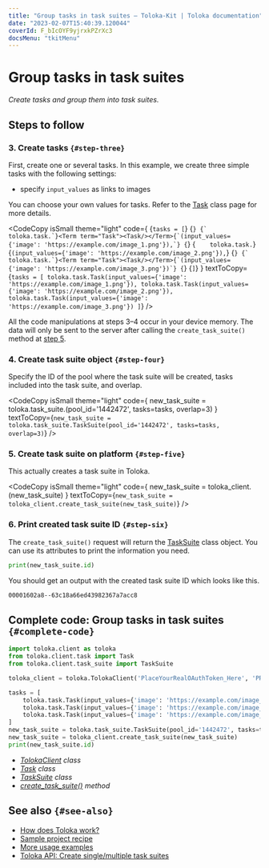 ```yaml
---
title: "Group tasks in task suites — Toloka-Kit | Toloka documentation"
date: "2023-02-07T15:40:39.120044"
coverId: F_bIcOYF9yjrxkPZrXc3
docsMenu: "tkitMenu"
---
```



# Group tasks in task suites

_Create tasks and group them into task suites._

## Steps to follow

<Import/>

<Instantiate/>

### 3. Create tasks `{#step-three}`

First, create one or several tasks. In this example, we create three simple tasks with the following settings:

- specify `input_values` as links to images

You can choose your own values for tasks. Refer to the [Task](/docs/toloka-kit/reference/toloka.client.task.Task) class page for more details.

<CodeCopy
  isSmall
  theme="light"
  code={
    <HighlightChildren language="python">
      {`tasks = [`}
      {``}
      {`    toloka.task.`}<Term term="Task"><Task/></Term>{`(input_values={'image': 'https://example.com/image_1.png'}),`}
      {``}
      {`    toloka.task.`}<Term term="Task"><Task/></Term>{`(input_values={'image': 'https://example.com/image_2.png'}),`}
      {``}
      {`    toloka.task.`}<Term term="Task"><Task/></Term>{`(input_values={'image': 'https://example.com/image_3.png'})`}
      {``}
{`]`}
    </HighlightChildren>
  }
  textToCopy={`tasks = [
    toloka.task.Task(input_values={'image': 'https://example.com/image_1.png'}),
    toloka.task.Task(input_values={'image': 'https://example.com/image_2.png'}),
    toloka.task.Task(input_values={'image': 'https://example.com/image_3.png'})
]`}
/>

<Note mode="restriction" title="Important">

All the code manipulations at steps 3–4 occur in your device memory. The data will only be sent to the server after calling the `create_task_suite()` method at [step 5](#step-five).

</Note>

### 4. Create task suite object `{#step-four}`

Specify the ID of the pool where the task suite will be created, tasks included into the task suite, and overlap.

<CodeCopy
  isSmall
  theme="light"
  code={
    <HighlightChildren language="python">
      new_task_suite = toloka.task_suite.<Term term="TaskSuite"><TaskSuite/></Term>(pool_id='1442472', tasks=tasks, overlap=3)
    </HighlightChildren>
  }
  textToCopy={`new_task_suite = toloka.task_suite.TaskSuite(pool_id='1442472', tasks=tasks, overlap=3)`}
/>

### 5. Create task suite on platform `{#step-five}`

This actually creates a task suite in Toloka.

<CodeCopy
  isSmall
  theme="light"
  code={
    <HighlightChildren language="python">
      new_task_suite = toloka_client.<Term term="create_task_suite"><CreateTaskSuite/></Term>(new_task_suite)
    </HighlightChildren>
  }
  textToCopy={`new_task_suite = toloka_client.create_task_suite(new_task_suite)`}
/>

### 6. Print created task suite ID `{#step-six}`

The `create_task_suite()` request will return the [TaskSuite](/docs/toloka-kit/reference/toloka.client.task_suite.TaskSuite) class object. You can use its attributes to print the information you need.

```python
print(new_task_suite.id)
```

You should get an output with the created task suite ID which looks like this.

```bash
00001602a8--63c18a66ed43982367a7acc8
```

## Complete code: Group tasks in task suites `{#complete-code}`

```python
import toloka.client as toloka
from toloka.client.task import Task
from toloka.client.task_suite import TaskSuite

toloka_client = toloka.TolokaClient('PlaceYourRealOAuthToken_Here', 'PRODUCTION')

tasks = [
    toloka.task.Task(input_values={'image': 'https://example.com/image_1.png'}),
    toloka.task.Task(input_values={'image': 'https://example.com/image_2.png'}),
    toloka.task.Task(input_values={'image': 'https://example.com/image_3.png'})
]
new_task_suite = toloka.task_suite.TaskSuite(pool_id='1442472', tasks=tasks, overlap=3)
new_task_suite = toloka_client.create_task_suite(new_task_suite)
print(new_task_suite.id)
```

<Note mode="tip" title="List of classes and methods used in this recipe">

- _[TolokaClient](/docs/toloka-kit/reference/toloka.client.TolokaClient) class_
- _[Task](/docs/toloka-kit/reference/toloka.client.task.Task) class_
- _[TaskSuite](/docs/toloka-kit/reference/toloka.client.task_suite.TaskSuite) class_
- _[create_task_suite()](/docs/toloka-kit/reference/toloka.client.TolokaClient.create_task_suite) method_

</Note>

## See also `{#see-also}`

- [How does Toloka work?](/docs/guide/overview)
- [Sample project recipe](/docs/toloka-kit/recipes/learn-basics)
- [More usage examples](/docs/toloka-kit/recipes/use-cases)
- [Toloka API: Create single/multiple task suites](https://toloka.ai/docs/api/api-reference/#post-/task-suites)
